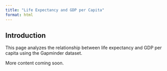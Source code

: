```yaml
---
title: "Life Expectancy and GDP per Capita"
format: html
---
```


## Introduction
This page analyzes the relationship between life expectancy and GDP per capita using the Gapminder dataset.

More content coming soon.
